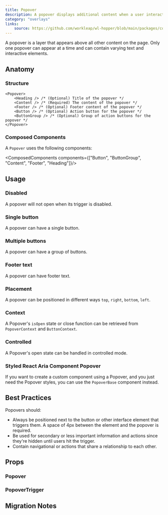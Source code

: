 ```yaml
---
title: Popover
description: A popover displays additional content when a user interacts with a trigger element.
category: "overlays"
links:
    source: https://github.com/workleap/wl-hopper/blob/main/packages/components/src/overlays/popover/src/Popover.tsx
---
```


A popover is a layer that appears above all other content on the page. Only one popover can appear at a time and can contain varying text and interactive elements.

<Example src="overlays/popover/docs/preview" isOpen />

## Anatomy

### Structure

```tsx
<Popover>
    <Heading /> /* (Optional) Title of the popover */
    <Content /> /* (Required) The content of the popover */
    <Footer /> /* (Optional) Footer content of the popover */
    <Button /> /* (Optional) Action button for the popover */
    <ButtonGroup /> /* (Optional) Group of action buttons for the popover */
</Popover>
```

### Composed Components

A `Popover` uses the following components:

<ComposedComponents components={["Button", "ButtonGroup", "Content", "Footer", "Heading"]}/>

## Usage

### Disabled

A popover will not open when its trigger is disabled.

<Example src="overlays/popover/docs/disabled" />

### Single button

A popover can have a single button.

<Example src="overlays/popover/docs/button" />

### Multiple buttons

A popover can have a group of buttons.

<Example src="overlays/popover/docs/buttons" />

### Footer text

A popover can have footer text.

<Example src="overlays/popover/docs/footer" />

### Placement

A popover can be positioned in different ways `top`, `right`, `bottom`, `left`.

<Example src="overlays/popover/docs/positions" />

### Context

A Popover&apos;s `isOpen` state or close function can be retrieved from `PopoverContext` and `ButtonContext`.

<Example src="overlays/popover/docs/context" />

### Controlled

A Popover&apos;s open state can be handled in controlled mode.

<Example src="overlays/popover/docs/controlled" />

### Styled React Aria Component Popover

If you want to create a custom component using a Popover, and you just need the Popover styles, you can use the `PopoverBase` component instead.

## Best Practices

Popovers should:

- Always be positioned next to the button or other interface element that triggers them. A space of 4px between the element and the popover is required.
- Be used for secondary or less important information and actions since they're hidden until users hit the trigger.
- Contain navigational or actions that share a relationship to each other.

## Props

### Popover

<PropTable component="Popover" />

### PopoverTrigger

<PropTable component="PopoverTrigger" />

## Migration Notes

<MigrateGuide src="overlays/popover/docs/migration-notes" />
